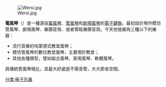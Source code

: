 [[File:Wersi.jpg|thumb]]

'''電風琴'''（{{lang-en|'''Electronic organ'''}}）是一種源自[[簧風琴|簧風琴]]、[[管風琴|管風琴]]和[[劇場風琴|劇場風琴]]的[[電子琴|電子鍵盤]]。最初設計用作模仿管風琴、劇場風琴、樂團音效、或者管絃樂團音效。今天他發展為三種以下的樂器：
* 流行音樂的哈蒙德式教堂風琴；
* 模仿管風琴的數位教堂風琴，主要用於教堂；
* 其他各種類型，譬如組合風琴、家用風琴、軟體風琴。

與傳統管風琴相比，其最大好處是不需音管，大大節省空間。

[[分类:电子乐器|分类:电子乐器]]
{{Authority control}}